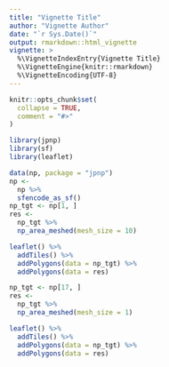 ```yaml
---
title: "Vignette Title"
author: "Vignette Author"
date: "`r Sys.Date()`"
output: rmarkdown::html_vignette
vignette: >
  %\VignetteIndexEntry{Vignette Title}
  %\VignetteEngine{knitr::rmarkdown}
  %\VignetteEncoding{UTF-8}
---
```


```r
knitr::opts_chunk$set(
  collapse = TRUE,
  comment = "#>"
)
```

```r
library(jpnp)
library(sf)
library(leaflet)

data(np, package = "jpnp")
np <-
  np %>% 
  sfencode_as_sf()
np_tgt <- np[1, ]
res <- 
  np_tgt %>% 
  np_area_meshed(mesh_size = 10)

leaflet() %>% 
  addTiles() %>% 
  addPolygons(data = np_tgt) %>%
  addPolygons(data = res)
```

```r
np_tgt <- np[17, ]
res <- 
  np_tgt %>% 
  np_area_meshed(mesh_size = 1)

leaflet() %>% 
  addTiles() %>% 
  addPolygons(data = np_tgt) %>%
  addPolygons(data = res)
```
